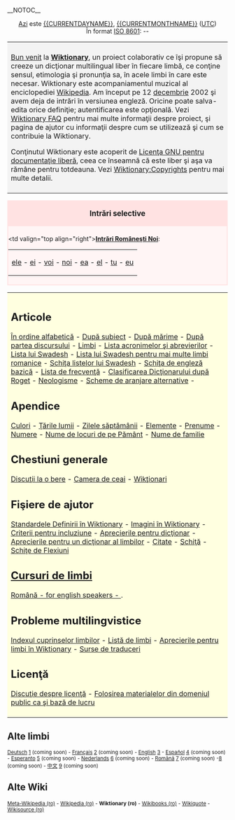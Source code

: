 __NOTOC__
<center>
[[Today|Azi]] este [[{{CURRENTDAYNAME}}]], {{CURRENTDAY}} [[{{CURRENTMONTHNAME}}]] {{CURRENTYEAR}} ([[UTC]])<br>În format [[w:ISO 8601|ISO 8601]]: {{CURRENTYEAR}}-{{CURRENTMONTH}}-{{CURRENTDAY}}<br>
</center>

<table> <tr> <td align="left" valign="top" style="background:#f3f3f3; padding:8px">

[[Wiktionary:Bun venit|Bun venit]] la '''[[Wiktionary]]''', un proiect colaborativ ce îşi propune să creeze un dicţionar multilingual liber în fiecare limbă, ce conţine sensul, etimologia şi pronunţia sa, în acele limbi în care este necesar. Wiktionary este acompaniamentul muzical al enciclopediei [http://www.wikipedia.org Wikipedia]. Am început pe 12 [[december|decembrie]] 2002 şi avem deja {{NUMBEROFARTICLES}} de intrări în versiunea engleză. Oricine poate salva-edita orice definiţie; autentificarea este opţională. Vezi [[Wiktionary:FAQ|Wiktionary FAQ]] pentru mai multe informaţii despre proiect, şi pagina de ajutor cu informaţii despre cum se utilizează şi cum se contribuie la Wiktionary.   

Conţinutul Wiktionary este acoperit de [[wikipedia:ro:GNU_FDL|Licenţa GNU pentru documentaţie liberă]], ceea ce înseamnă că este liber şi aşa va rămâne pentru totdeauna. Vezi [[Wiktionary:Copyrights]] pentru mai multe detalii.

</td></tr></table>

<!-- Orice lucru adăugat acestei pagini VA TREBUI ADAPTAT la un ecran de  800x600  -->

<div style="clear: both; border: 2px solid #ffe2e2; margin: 0em; background-color: #fff5f5; padding-bottom 0.5em;">
<div style="background: #ffe2e2; padding-top: 0.1em; padding-bottom: 0.1em; text-align: center; font-size: larger; width: 100%">'''Intrări selective'''</div>
<div style="padding-top: 0.4em; padding-bottom: 0.3em;"><table border=0 align="center" cellpadding="0" cellspacing="0"><tr>
<td valign="top align="right">'''[[Special:Newpages|Intrări Româneşti  Noi]]''':&nbsp;</td><td> 

<!-- adaugă articolele noi la început şi ştergele pentru fiecare articol nou, pe unul de la sfârşit  -->

[[ele]] - [[ei]] - [[voi]] - [[noi]] - [[ea]] - [[el]] - [[tu]] - [[eu]]

</td></tr></table> </div></div>

<table> <tr> <td align="left" valign="top" style="background:#FFFFE0; padding:8px">

== Articole ==

[[By Alphabetical Order|În ordine alfabetică]] - 
[[Wiktionary:By topic|După subiect]] -
[[Wiktionary:By word length (longest)|După mărime]] -
[[Wiktionary:By part of speech|După partea discursului]] - 
[[Wiktionary:Idioms|Limbi]] - 
[[Wiktionary:List of acronyms and abbreviations|Lista acronimelor şi abrevierilor]] -
[[Swadesh List|Lista lui Swadesh]] - 
[[Swadesh lists for further Romance languages|Lista lui Swadesh pentru mai multe limbi romanice]] - 
[[Wiktionary:Swadesh_template|Schiţa listelor lui Swadesh]] - 
[[Wiktionary:Basic_English_template|Schiţa de engleză bazică]] - 
[[Wiktionary:Frequency lists|Lista de frecvenţă]] - 
[[Wiktionary:Roget_Thesaurus_Classification|Clasificarea Dicţionarului după Roget]] - 
[[Wiktionary:Neologisms|Neologisme]] - [[Alternative Categorization Schemes|Scheme de aranjare alternative]] -

== Apendice ==

[[Wiktionary Appendix:Colours|Culori]] -
[[Wiktionary Appendix:Countries of the world|Ţările lumii]] - 
[[Wiktionary Appendix:Days of the Week|Zilele săptămânii]] - 
[[Wiktionary Appendix:Elements|Elemente]] - 
[[Wiktionary Appendix:First names|Prenume]] - 
[[Wiktionary Appendix:Numbers|Numere]] - 
[[Wiktionary Appendix:Place Names|Nume de locuri de pe Pământ]] - 
[[Wiktionary Appendix:Surnames|Nume de familie]]

== Chestiuni generale ==

[[Wiktionary:Beer parlour|Discuţii la o bere]] -
[[Wiktionary:Tea room|Camera de ceai]] - 
[[Wiktionary:Wiktionarians|Wikţionari]]

== Fişiere de ajutor ==

[[Wiktionary:Wiktionary Definition Standards|Standardele Definirii în Wiktionary]] -
[[Wiktionary:Pictures in Wiktionary|Imagini în Wiktionary]] -
[[Wiktionary:Criteria for inclusion|Criterii pentru incluziune]] -
[[Wiktionary:Thesaurus considerations|Aprecierile pentru dicţionar]] - 
[[Wiktionary:Idiom dictionary considerations|Aprecierile pentru un dicţionar al limbilor]] -
[[Wiktionary:Quotations|Citate]] -
[[Wiktionary:Template|Schiţă]] - 
[[Wiktionary:Inflection Templates|Schiţe de Flexiuni]]

== [http://wikibooks.org/wiki/Pagina_principală Cursuri de limbi] ==
[[wikibooks:Romanian|Română - for english speakers - ]].

== Probleme multilingvistice ==

[[Wiktionary:Index of language indexes|Indexul  cuprinselor limbilor]] -
[[Wiktionary:List of languages|Listă de limbi]] -
[[Wiktionary:Wiktionary language considerations|Aprecierile pentru limbi în Wiktionary]] -
[[Wiktionary:Translators Sources|Surse de traduceri]]

== Licenţă ==

[[Wiktionary:License discussion|Discuţie despre licenţă]] -
[[Wiktionary:Using public domain works as a base|Folosirea materialelor din domeniul public ca şi bază de lucru]]

</td></tr></table>

==Alte limbi==

<small>[[Hauptseite|Deutsch]]  [http://de.wiktionary.org]  (coming soon) - [[Accueil|Fran&ccedil;ais]] [http://fr.wiktionary.org] (coming soon) - [[Main Page|English]] [http://www.wiktionary.org] - [[Portada|Español]] [http://es.wiktionary.org] (coming soon) - 
[[Cxefpagxo|Esperanto]] [http://eo.wiktionary.org] (coming soon) -
[[onthaalpagina|Nederlands]] [http://nl.wiktionary.org] (coming soon) - [[Pagina principală|Română]] [http://ro.wiktionary.org] (coming soon) -[http://vi.wiktionary.org] (coming soon) - [[首页|中文]] [http://zh.wiktionary.org] (coming soon)</small>

==Alte Wiki==

<small>[http://meta.wikipedia.org/wiki/Pagina_principală Meta-Wikipedia (ro)] - [http://ro.wikipedia.org Wikipedia (ro)] - '''Wiktionary (ro)''' - [http://wikibooks.org/wiki/Main_Page:Română Wikibooks (ro)] - [http://wikiquote.org Wikiquote] - [http://sources.wikipedia.org/wiki/Main_Page:Română Wikisource (ro)]</small>